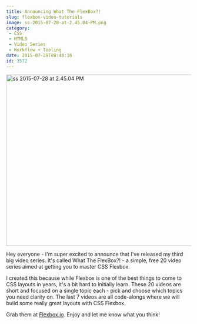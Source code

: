 ```yaml
---
title: Announcing What The FlexBox?!
slug: flexbox-video-tutorials
image: ss-2015-07-28-at-2.45.04-PM.png
category:
 - CSS
 - HTML5
 - Video Series
 - Workflow + Tooling
date: 2015-07-29T08:48:16
id: 3572
---
```


<img src="ss-2015-07-28-at-2.45.04-PM.png" alt="ss 2015-07-28 at 2.45.04 PM" width="986" height="465" class="aligncenter size-full wp-image-3573" />

Hey everyone - I'm super excited to announce that I've released my third big video series. It's called What The FlexBox?! - a simple, free 20 video series aimed at getting you to master CSS Flexbox.

I created this because while Flexbox is one of the best things to come to CSS layouts in years, it's a bit hard to initially learn. These 20 videos are short and focused on a single topic each - pick and choose which topics you need clarity on. The last 7 videos are all code-alongs where we will build some really great layouts with CSS Flexbox.

Grab them at <a href="http://Flexbox.io">Flexbox.io</a>. Enjoy and let me know what you think!